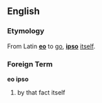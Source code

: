 ==English==
===Etymology===
From Latin '''[[eo]]''' to [[go]], '''[[ipso]]''' [[itself]].
===Foreign Term===
'''eo ipso'''
# by that fact itself